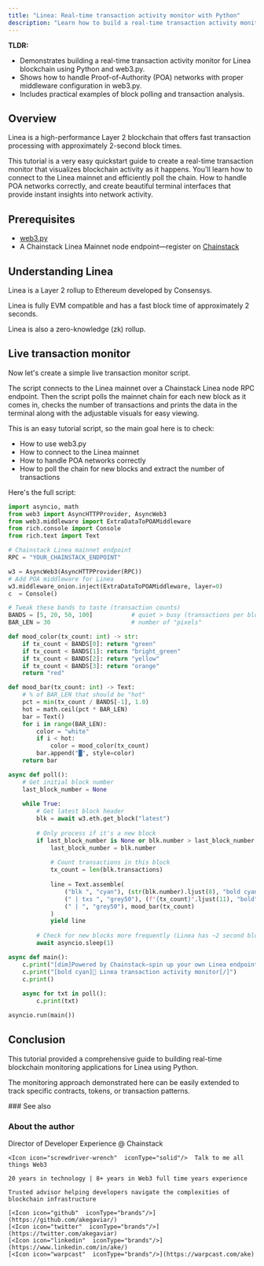 ```yaml
---
title: "Linea: Real-time transaction activity monitor with Python"
description: "Learn how to build a real-time transaction activity monitor for Linea blockchain using Python and web3.py through Chainstack RPC endpoints."
---
```


**TLDR:**
* Demonstrates building a real-time transaction activity monitor for Linea blockchain using Python and web3.py.
* Shows how to handle Proof-of-Authority (POA) networks with proper middleware configuration in web3.py.
* Includes practical examples of block polling and transaction analysis.

## Overview

Linea is a high-performance Layer 2 blockchain that offers fast transaction processing with approximately 2-second block times.

This tutorial is a very easy quickstart guide to create a real-time transaction monitor that visualizes blockchain activity as it happens. You'll learn how to connect to the Linea mainnet and efficiently poll the chain. How to handle POA networks correctly, and create beautiful terminal interfaces that provide instant insights into network activity.

## Prerequisites

- [web3.py](https://web3py.readthedocs.io/)
- A Chainstack Linea Mainnet node endpoint—register on [Chainstack](https://console.chainstack.com/)

## Understanding Linea

Linea is a Layer 2 rollup to Ethereum developed by Consensys.

Linea is fully EVM compatible and has a fast block time of approximately 2 seconds.

Linea is also a zero-knowledge (zk) rollup.

## Live transaction monitor

Now let's create a simple live transaction monitor script.

The script connects to the Linea mainnet over a Chainstack Linea node RPC endpoint. Then the script polls the mainnet chain for each new block as it comes in, checks the number of transactions and prints the data in the terminal along with the adjustable visuals for easy viewing.

This is an easy tutorial script, so the main goal here is to check:

* How to use web3.py
* How to connect to the Linea mainnet
* How to handle POA networks correctly
* How to poll the chain for new blocks and extract the number of transactions

Here's the full script:

```python
import asyncio, math
from web3 import AsyncHTTPProvider, AsyncWeb3
from web3.middleware import ExtraDataToPOAMiddleware
from rich.console import Console
from rich.text import Text

# Chainstack Linea mainnet endpoint
RPC = "YOUR_CHAINSTACK_ENDPOINT"

w3 = AsyncWeb3(AsyncHTTPProvider(RPC))
# Add POA middleware for Linea
w3.middleware_onion.inject(ExtraDataToPOAMiddleware, layer=0)
c  = Console()

# Tweak these bands to taste (transaction counts)
BANDS = [5, 20, 50, 100]           # quiet > busy (transactions per block)
BAR_LEN = 30                       # number of "pixels"

def mood_color(tx_count: int) -> str:
    if tx_count < BANDS[0]: return "green"
    if tx_count < BANDS[1]: return "bright_green"
    if tx_count < BANDS[2]: return "yellow"
    if tx_count < BANDS[3]: return "orange"
    return "red"

def mood_bar(tx_count: int) -> Text:
    # % of BAR_LEN that should be "hot"
    pct = min(tx_count / BANDS[-1], 1.0)
    hot = math.ceil(pct * BAR_LEN)
    bar = Text()
    for i in range(BAR_LEN):
        color = "white"
        if i < hot:
            color = mood_color(tx_count)
        bar.append("█", style=color)
    return bar

async def poll():
    # Get initial block number
    last_block_number = None
    
    while True:
        # Get latest block header
        blk = await w3.eth.get_block("latest")
        
        # Only process if it's a new block
        if last_block_number is None or blk.number > last_block_number:
            last_block_number = blk.number
            
            # Count transactions in this block
            tx_count = len(blk.transactions)
                
            line = Text.assemble(
                ("blk ", "cyan"), (str(blk.number).ljust(8), "bold cyan"),
                (" | txs ", "grey50"), (f"{tx_count}".ljust(11), "bold"),
                (" | ", "grey50"), mood_bar(tx_count)
            )
            yield line
        
        # Check for new blocks more frequently (Linea has ~2 second block times)
        await asyncio.sleep(1)

async def main():
    c.print("[dim]Powered by Chainstack—spin up your own Linea endpoint in 30s[/]")
    c.print("[bold cyan]🎯 Linea transaction activity monitor[/]")
    c.print()
    
    async for txt in poll():
        c.print(txt)

asyncio.run(main()) 
```

## Conclusion

This tutorial provided a comprehensive guide to building real-time blockchain monitoring applications for Linea using Python.

The monitoring approach demonstrated here can be easily extended to track specific contracts, tokens, or transaction patterns.

<Info>
  ### See also

  <CardGroup>
    <Card title="Linea documentation" href="https://docs.linea.build/" icon="angle-right" horizontal />
    <Card title="web3.py documentation" href="https://web3py.readthedocs.io/" icon="angle-right" horizontal />
  </CardGroup>
</Info>

### About the author

<CardGroup>
  <Card title="Ake" img="/images/docs/profile_images/1719912994363326464/8_Bi4fdM_400x400.jpg">
    <Icon icon="code"  iconType="solid"/>Director of Developer Experience @ Chainstack

    <Icon icon="screwdriver-wrench"  iconType="solid"/>  Talk to me all things Web3

    20 years in technology | 8+ years in Web3 full time years experience

    Trusted advisor helping developers navigate the complexities of blockchain infrastructure

    [<Icon icon="github"  iconType="brands"/>](https://github.com/akegaviar/)
    [<Icon icon="twitter"  iconType="brands"/>](https://twitter.com/akegaviar)
    [<Icon icon="linkedin"  iconType="brands"/>](https://www.linkedin.com/in/ake/)
    [<Icon icon="warpcast"  iconType="brands"/>](https://warpcast.com/ake)
  </Card>
</CardGroup> 